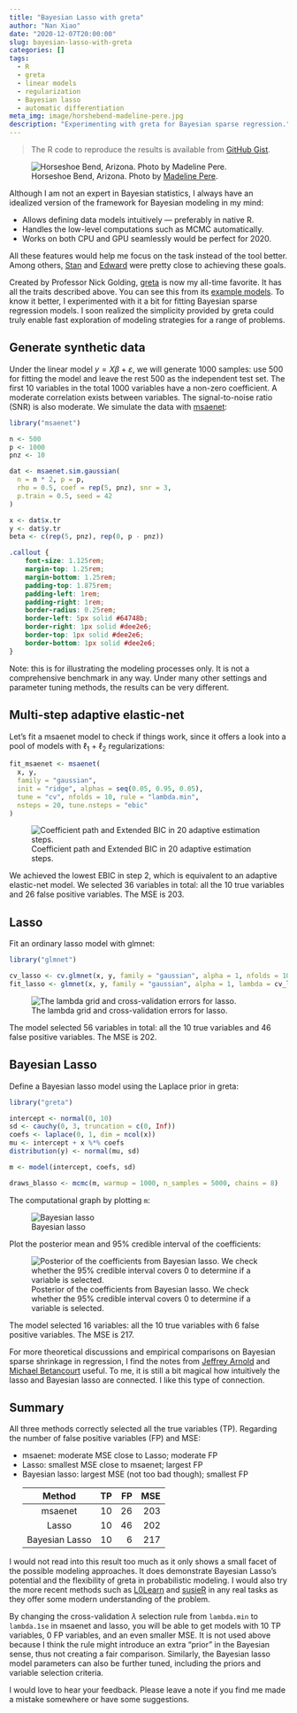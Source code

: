```yaml
---
title: "Bayesian Lasso with greta"
author: "Nan Xiao"
date: "2020-12-07T20:00:00"
slug: bayesian-lasso-with-greta
categories: []
tags:
  - R
  - greta
  - linear models
  - regularization
  - Bayesian lasso
  - automatic differentiation
meta_img: image/horshebend-madeline-pere.jpg
description: "Experimenting with greta for Bayesian sparse regression."
---
```


> The R code to reproduce the results is available from [GitHub Gist](https://gist.github.com/nanxstats/4b64f81aa258959bef6ca06572307298).

![Horseshoe Bend, Arizona. Photo by [Madeline Pere](https://unsplash.com/photos/_QouAO6pJxE).](/image/horshebend-madeline-pere.jpg)

Although I am not an expert in Bayesian statistics, I always have an idealized version of the framework for Bayesian modeling in my mind:

- Allows defining data models intuitively --- preferably in native R.
- Handles the low-level computations such as MCMC automatically.
- Works on both CPU and GPU seamlessly would be perfect for 2020.

All these features would help me focus on the task instead of the tool better. Among others, [Stan](https://mc-stan.org/) and [Edward](https://edwardlib.org/) were pretty close to achieving these goals.

Created by Professor Nick Golding, [greta](https://greta-stats.org/) is now my all-time favorite. It has all the traits described above. You can see this from its [example models](https://greta-stats.org/articles/example_models.html). To know it better, I experimented with it a bit for fitting Bayesian sparse regression models. I soon realized the simplicity provided by greta could truly enable fast exploration of modeling strategies for a range of problems.

## Generate synthetic data

Under the linear model $y = X \beta + \varepsilon$, we will generate 1000 samples: use 500 for fitting the model and leave the rest 500 as the independent test set. The first 10 variables in the total 1000 variables have a non-zero coefficient. A moderate correlation exists between variables. The signal-to-noise ratio (SNR) is also moderate. We simulate the data with [msaenet](https://nanx.me/msaenet/):

```r
library("msaenet")

n <- 500
p <- 1000
pnz <- 10

dat <- msaenet.sim.gaussian(
  n = n * 2, p = p,
  rho = 0.5, coef = rep(5, pnz), snr = 3,
  p.train = 0.5, seed = 42
)

x <- dat$x.tr
y <- dat$y.tr
beta <- c(rep(5, pnz), rep(0, p - pnz))
```

```css
.callout {
    font-size: 1.125rem;
    margin-top: 1.25rem;
    margin-bottom: 1.25rem;
    padding-top: 1.875rem;
    padding-left: 1rem;
    padding-right: 1rem;
    border-radius: 0.25rem;
    border-left: 5px solid #64748b;
    border-right: 1px solid #dee2e6;
    border-top: 1px solid #dee2e6;
    border-bottom: 1px solid #dee2e6;
}
```

::::: {.callout}
Note: this is for illustrating the modeling processes only.
It is not a comprehensive benchmark in any way. Under many other settings and
parameter tuning methods, the results can be very different.
:::::

## Multi-step adaptive elastic-net

Let's fit a msaenet model to check if things work, since it offers a look into a pool of models with $\ell_1$ + $\ell_2$ regularizations:

```r
fit_msaenet <- msaenet(
  x, y,
  family = "gaussian",
  init = "ridge", alphas = seq(0.05, 0.95, 0.05),
  tune = "cv", nfolds = 10, rule = "lambda.min",
  nsteps = 20, tune.nsteps = "ebic"
)
```

![Coefficient path and Extended BIC in 20 adaptive estimation steps.](greta-msaenet-coef.png)

We achieved the lowest EBIC in step 2, which is equivalent to an adaptive elastic-net model. We selected 36 variables in total: all the 10 true variables and 26 false positive variables. The MSE is 203.

## Lasso

Fit an ordinary lasso model with glmnet:

```r
library("glmnet")

cv_lasso <- cv.glmnet(x, y, family = "gaussian", alpha = 1, nfolds = 10)
fit_lasso <- glmnet(x, y, family = "gaussian", alpha = 1, lambda = cv_lasso$lambda.min)
```

![The lambda grid and cross-validation errors for lasso.](greta-glmnet-cv.png)

The model selected 56 variables in total: all the 10 true variables and 46 false positive variables. The MSE is 202.

## Bayesian Lasso

Define a Bayesian lasso model using the Laplace prior in greta:

```r
library("greta")

intercept <- normal(0, 10)
sd <- cauchy(0, 3, truncation = c(0, Inf))
coefs <- laplace(0, 1, dim = ncol(x))
mu <- intercept + x %*% coefs
distribution(y) <- normal(mu, sd)

m <- model(intercept, coefs, sd)

draws_blasso <- mcmc(m, warmup = 1000, n_samples = 5000, chains = 8)
```

The computational graph by plotting `m`:

![Bayesian lasso](greta-bayesian-lasso-graph.png)

Plot the posterior mean and 95% credible interval of the coefficients:

![Posterior of the coefficients from Bayesian lasso. We check whether the 95% credible interval covers 0 to determine if a variable is selected.](greta-bayesian-lasso-coef.png)

The model selected 16 variables: all the 10 true variables with 6 false positive variables. The MSE is 217.

For more theoretical discussions and empirical comparisons on Bayesian sparse shrinkage in regression, I find the notes from [Jeffrey Arnold](https://jrnold.github.io/bayesian_notes/shrinkage-and-regularized-regression.html) and [Michael Betancourt](https://betanalpha.github.io/assets/case_studies/bayes_sparse_regression.html) useful. To me, it is still a bit magical how intuitively the lasso and Bayesian lasso are connected. I like this type of connection.

## Summary

All three methods correctly selected all the true variables (TP). Regarding the number of false positive variables (FP) and MSE:

- msaenet: moderate MSE close to Lasso; moderate FP
- Lasso: smallest MSE close to msaenet; largest FP
- Bayesian lasso: largest MSE (not too bad though); smallest FP

<div style="margin-left:1.5rem;margin-right:1.5rem;">
<table class="table table-hover">
<thead>
<tr>
<th style="text-align:center;"> Method </th>
<th style="text-align:right;"> TP </th>
<th style="text-align:right;"> FP </th>
<th style="text-align:right;"> MSE </th>
</tr>
</thead>
<tbody>
<tr>
<td style="text-align:center;"> msaenet </td>
<td style="text-align:right;"> 10 </td>
<td style="text-align:right;"> 26 </td>
<td style="text-align:right;"> 203 </td>
</tr>
<tr>
<td style="text-align:center;"> Lasso </td>
<td style="text-align:right;"> 10 </td>
<td style="text-align:right;"> 46 </td>
<td style="text-align:right;"> 202 </td>
</tr>
<tr>
<td style="text-align:center;"> Bayesian Lasso </td>
<td style="text-align:right;"> 10 </td>
<td style="text-align:right;"> 6 </td>
<td style="text-align:right;"> 217 </td>
</tr>
</tbody>
</table>
</div>

I would not read into this result too much as it only shows a small facet of the possible modeling approaches. It does demonstrate Bayesian Lasso's potential and the flexibility of greta in probabilistic modeling. I would also try the more recent methods such as [L0Learn](https://github.com/hazimehh/L0Learn) and [susieR](https://github.com/stephenslab/susieR) in any real tasks as they offer some modern understanding of the problem.

By changing the cross-validation $\lambda$ selection rule from `lambda.min` to `lambda.1se` in msaenet and lasso, you will be able to get models with 10 TP variables, 0 FP variables, and an even smaller MSE. It is not used above because I think the rule might introduce an extra "prior" in the Bayesian sense, thus not creating a fair comparison. Similarly, the Bayesian lasso model parameters can also be further tuned, including the priors and variable selection criteria.

I would love to hear your feedback. Please leave a note if you find me made a mistake somewhere or have some suggestions.
